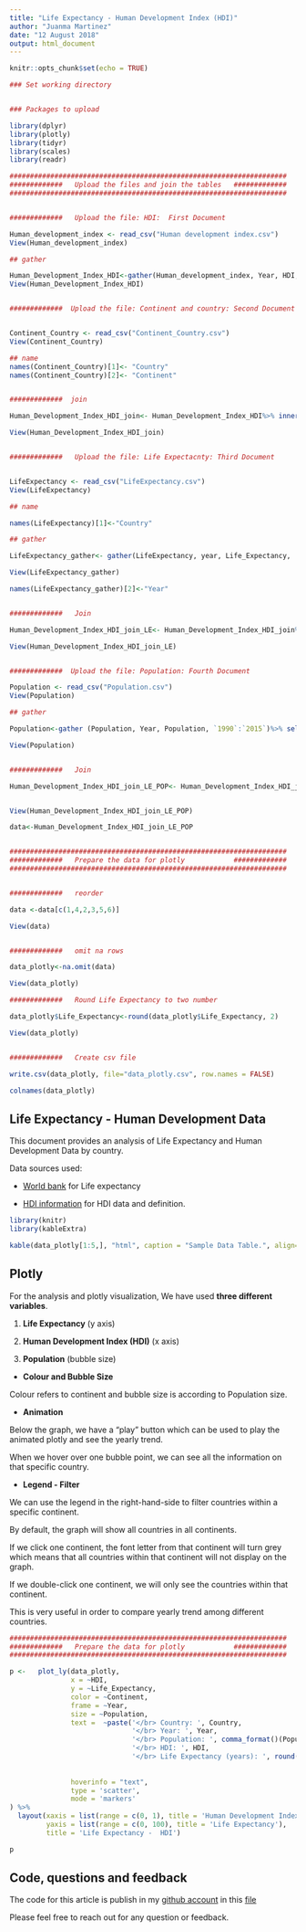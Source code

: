 ```yaml
---
title: "Life Expectancy - Human Development Index (HDI)"
author: "Juanma Martinez"
date: "12 August 2018"
output: html_document
---
```


```r
knitr::opts_chunk$set(echo = TRUE)

### Set working directory


### Packages to upload

library(dplyr)
library(plotly)
library(tidyr)
library(scales)
library(readr)

####################################################################
#############   Upload the files and join the tables   #############
####################################################################


#############   Upload the file: HDI:  First Document

Human_development_index <- read_csv("Human development index.csv")
View(Human_development_index)

## gather

Human_Development_Index_HDI<-gather(Human_development_index, Year, HDI, 2:27)
View(Human_Development_Index_HDI)


#############  Upload the file: Continent and country: Second Document


Continent_Country <- read_csv("Continent_Country.csv")
View(Continent_Country)

## name
names(Continent_Country)[1]<- "Country"
names(Continent_Country)[2]<- "Continent"


#############  join

Human_Development_Index_HDI_join<- Human_Development_Index_HDI%>% inner_join(Continent_Country, by= "Country")

View(Human_Development_Index_HDI_join)


#############   Upload the file: Life Expectacnty: Third Document


LifeExpectancy <- read_csv("LifeExpectancy.csv")
View(LifeExpectancy)

## name

names(LifeExpectancy)[1]<-"Country"

## gather

LifeExpectancy_gather<- gather(LifeExpectancy, year, Life_Expectancy, '1990':'2015')%>% select(1,"year","Life_Expectancy")

View(LifeExpectancy_gather)

names(LifeExpectancy_gather)[2]<-"Year"


#############   Join

Human_Development_Index_HDI_join_LE<- Human_Development_Index_HDI_join%>% inner_join(LifeExpectancy_gather, by= c("Country","Year"))

View(Human_Development_Index_HDI_join_LE)


#############  Upload the file: Population: Fourth Document

Population <- read_csv("Population.csv")
View(Population)

## gather

Population<-gather (Population, Year, Population, `1990`:`2015`)%>% select(1, "Year", "Population")

View(Population)


#############   Join

Human_Development_Index_HDI_join_LE_POP<- Human_Development_Index_HDI_join_LE%>%inner_join(Population, by=c("Country", "Year")) 


View(Human_Development_Index_HDI_join_LE_POP)

data<-Human_Development_Index_HDI_join_LE_POP


####################################################################
#############   Prepare the data for plotly            #############
####################################################################


#############   reorder

data <-data[c(1,4,2,3,5,6)]

View(data)


#############   omit na rows

data_plotly<-na.omit(data)  

View(data_plotly)

#############   Round Life Expectancy to two number

data_plotly$Life_Expectancy<-round(data_plotly$Life_Expectancy, 2)

View(data_plotly)


#############   Create csv file

write.csv(data_plotly, file="data_plotly.csv", row.names = FALSE)

colnames(data_plotly)


```

## Life Expectancy - Human Development Data

This document provides an analysis of Life Expectancy and Human Development Data by country.

Data sources used:

- [World bank](https://data.worldbank.org/) for Life expectancy

- [HDI information](http://hdr.undp.org/en/content/human-development-index-hdi) for HDI data and definition.


```r
library(knitr)
library(kableExtra)

kable(data_plotly[1:5,], "html", caption = "Sample Data Table.", align=c(rep('c', 5))) %>%  kable_styling(bootstrap_options = "striped", full_width = F, position = "center")

```

## Plotly


For the analysis and plotly visualization, We have used **three different variables**. 

1. **Life Expectancy**   (y axis)

2. **Human Development Index (HDI)**  (x axis)

3. **Population** (bubble size)





-  **Colour and Bubble Size**


Colour refers to continent and bubble size is according to Population size. 




-  **Animation**


Below the graph, we have a "play" button which can be used to play the animated plotly and see the yearly trend.

When we hover over one bubble point, we can see all the information on that specific country.



-  **Legend - Filter**


We can use the legend in the right-hand-side to filter countries within a specific continent. 

By default, the graph will show all countries in all continents. 

If we click one continent, the font letter from that continent will turn grey which means that all countries within that continent will not display on the graph.

If we double-click one continent, we will only see the countries within that continent.

This is very useful in order to compare yearly trend among different countries.

```r
####################################################################
#############   Prepare the data for plotly            #############
####################################################################

p <-   plot_ly(data_plotly, 
               x = ~HDI, 
               y = ~Life_Expectancy, 
               color = ~Continent, 
               frame = ~Year, 
               size = ~Population,
               text =  ~paste('</br> Country: ', Country,
                              '</br> Year: ', Year,
                              '</br> Population: ', comma_format()(Population),
                              '</br> HDI: ', HDI,
                              '</br> Life Expectancy (years): ', round(Life_Expectancy,2)), 
               
               
               hoverinfo = "text",
               type = 'scatter',
               mode = 'markers'
) %>%
  layout(xaxis = list(range = c(0, 1), title = 'Human Development Index (HDI)'),
         yaxis = list(range = c(0, 100), title = 'Life Expectancy'),
         title = 'Life Expectancy -  HDI')

p
```

## Code, questions and feedback




The code for this article is publish in my [github account](https://github.com/JuanmaMN) in this [file](https://github.com/JuanmaMN/plotly/edit/master/Life%20Expectancy%20-%20HDI) 

Please feel free to reach out for any question or feedback.
